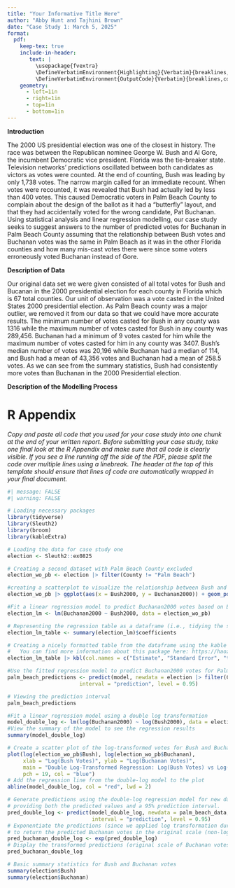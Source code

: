 ```yaml
---
title: "Your Informative Title Here"
author: "Abby Hunt and Tajhini Brown"
date: "Case Study 1: March 5, 2025"
format: 
  pdf:
    keep-tex: true
    include-in-header: 
       text: |
         \usepackage{fvextra}
         \DefineVerbatimEnvironment{Highlighting}{Verbatim}{breaklines,commandchars=\\\{\}}
         \DefineVerbatimEnvironment{OutputCode}{Verbatim}{breaklines,commandchars=\\\{\}}
    geometry: 
      - left=1in
      - right=1in
      - top=1in
      - bottom=1in 
---
```


**Introduction**

The 2000 US presidential election was one of the closest in history. The race was between the Republican nominee George W. Bush and Al Gore, the incumbent Democratic vice president. Florida was the tie-breaker state. Television networks’ predictions oscillated between both candidates as victors as votes were counted. At the end of counting, Bush was leading by only 1,738 votes. The narrow margin called for an immediate recount. When votes were recounted, it was revealed that Bush had actually led by less than 400 votes. This caused Democratic voters in Palm Beach County to complain about the design of the ballot as it had a “butterfly” layout, and that they had accidentally voted for the wrong candidate, Pat Buchanan. Using statistical analysis and linear regression modelling, our case study seeks to suggest answers to the number of predicted votes for Buchanan in Palm Beach County assuming that the relationship between Bush votes and Buchanan votes was the same in Palm Beach as it was in the other Florida counties and how many mis-cast votes there were since some voters erroneously voted Buchanan instead of Gore.

**Description of Data**

Our original data set we were given consisted of all total votes for Bush and Bucanan in the 2000 presidential election for each county in Florida which is 67 total counties. Our unit of observation was a vote casted in the United States 2000 presidential election. As Palm Beach county was a major outlier, we removed it from our data so that we could have more accurate results. The minimum number of votes casted for Bush in any county was 1316 while the maximum number of votes casted for Bush in any county was 289,456. Buchanan had a minimum of 9 votes casted for him while the maximum number of votes casted for him in any county was 3407. Bush’s median number of votes was 20,196 while Buchanan had a median of 114, and Bush had a mean of 43,356 votes and Buchanan had a mean of 258.5 votes. As we can see from the summary statistics, Bush had consistently more votes than Buchanan in the 2000 Presidential election. 

**Description of the Modelling Process**

# R Appendix

*Copy and paste all code that you used for your case study into one chunk at the end of your written report. Before submitting your case study, take one final look at the R Appendix and make sure that all code is clearly visible. If you see a line running off the side of the PDF, please split the code over multiple lines using a linebreak. The header at the top of this template should ensure that lines of code are automatically wrapped in your final document.*

```r
#| message: FALSE
#| warning: FALSE

# Loading necessary packages
library(tidyverse)
library(Sleuth2)
library(broom)        
library(kableExtra)   

# Loading the data for case study one
election <- Sleuth2::ex0825

# Creating a second dataset with Palm Beach County excluded
election_wo_pb <- election |> filter(County != "Palm Beach")

#creating a scatterplot to visualize the relationship between Bush and Buchanan Votes
election_wo_pb |> ggplot(aes(x = Bush2000, y = Buchanan2000)) + geom_point() + ggtitle("Association between votes for Bush and votes for Buchanan.")

#Fit a linear regression model to predict Buchanan2000 votes based on Bush2000 votes
election_lm <- lm(Buchanan2000 ~ Bush2000, data = election_wo_pb)

# Representing the regression table as a dataframe (i.e., tidying the summary() output)
election_lm_table <- summary(election_lm)$coefficients

# Creating a nicely formatted table from the dataframe using the kable package
#   You can find more information about this package here: https://haozhu233.github.io/kableExtra/awesome_table_in_pdf.pdf
election_lm_table |> kbl(col.names = c("Estimate", "Standard Error", "t value", "Pr(>|t|)"), align = "c", booktabs = T, linesep="", digits = c(2, 2, 2, 4)) |> kable_classic(full_width = F, latex_options = c("HOLD_position"))

#Use the fitted regression model to predict Buchanan2000 votes for Palm Beach County
palm_beach_predictions <- predict(model, newdata = election |> filter(County == "Palm Beach"), 
                       interval = "prediction", level = 0.95)

# Viewing the prediction interval
palm_beach_predictions  

#Fit a linear regression model using a double log transformation
model_double_log <- lm(log(Buchanan2000) ~ log(Bush2000), data = election_wo_pb)
#View the summary of the model to see the regression results
summary(model_double_log)

# Create a scatter plot of the log-transformed votes for Bush and Buchanan
plot(log(election_wo_pb$Bush), log(election_wo_pb$Buchanan), 
     xlab = "Log(Bush Votes)", ylab = "Log(Buchanan Votes)", 
     main = "Double Log-Transformed Regression: Log(Bush Votes) vs Log(Buchanan Votes)",
     pch = 19, col = "blue")
# Add the regression line from the double-log model to the plot
abline(model_double_log, col = "red", lwd = 2) 

# Generate predictions using the double-log regression model for new data (palm_beach_data),
# providing both the predicted values and a 95% prediction interval.
pred_double_log <- predict(model_double_log, newdata = palm_beach_data, 
                           interval = "prediction", level = 0.95)
# Exponentiate the predictions (since we applied log transformation during modeling),
# to return the predicted Buchanan votes in the original scale (non-log scale).
pred_buchanan_double_log <- exp(pred_double_log)
# Display the transformed predictions (original scale of Buchanan votes)
pred_buchanan_double_log 

# Basic summary statistics for Bush and Buchanan votes
summary(election$Bush)
summary(election$Buchanan)

```
